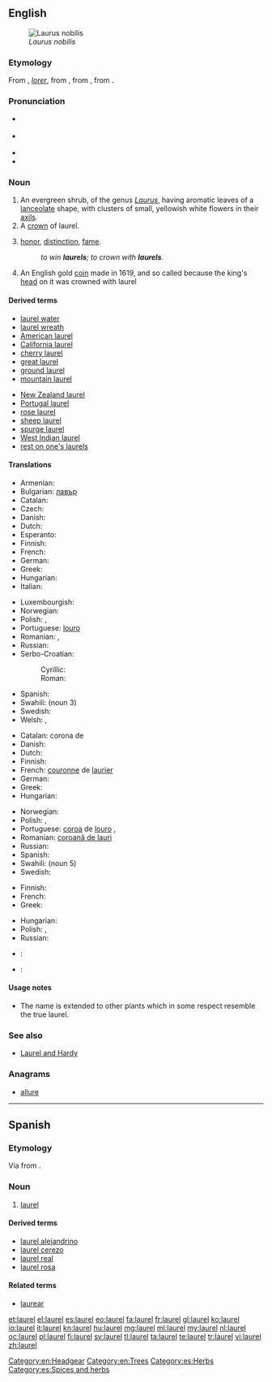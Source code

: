 {{also|Laurel}}
==English==
{{wikipedia}}
[[Image:Laurier.jpg|thumb|''Laurus nobilis'']]

===Etymology===
From {{etyl|enm|en}} {{term|lorrer|lang=ang}}, {{etyl|xno|en}} ''[[lorer]]'', from {{etyl|fro|en}} {{term|lorier|lang=fro}}, from {{term|lor|lang=fro}}, from {{etyl|la|en}} {{term|laurus||laurel|lang=la}}.

===Pronunciation===
* {{a|UK}} {{IPA|/ˈlɒɹ.əl/|/ˈlɔːɹ.əl/}}
* {{a|US}} {{IPA|/ˈlɔɹ.əl/}}
* {{audio|en-us-laurel.ogg|Audio (US)}}
* {{rhymes|ɒrəl}}

===Noun===
{{en-noun}}

# An evergreen shrub, of the genus ''[[Laurus]]'', having aromatic leaves of a [[lanceolate]] shape, with clusters of small, yellowish white flowers in their [[axil]]s.
# A [[crown]] of laurel.
# {{context|figuratively|especially|in the plural}} [[honor]], [[distinction]], [[fame]].
#: ''to win '''laurels'''; to crown with '''laurels'''.''
# An English gold [[coin]] made in 1619, and so called because the king's [[head]] on it was crowned with laurel

====Derived terms====
{{top2}}
* [[laurel water]]
* [[laurel wreath]]
* [[American laurel]]
* [[California laurel]]
* [[cherry laurel]]
* [[great laurel]]
* [[ground laurel]]
* [[mountain laurel]]
{{mid2}}
* [[New Zealand laurel]]
* [[Portugal laurel]]
* [[rose laurel]]
* [[sheep laurel]]
* [[spurge laurel]]
* [[West Indian laurel]]
* [[rest on one's laurels]]
{{bottom}}

====Translations====
{{trans-top|evergreen shrub, of the genus ''Laurus''}}
* Armenian: {{t-|hy|դափնի|tr=dap’ni}}
* Bulgarian: [[лавър]] {{m}}
* Catalan: {{t+|ca|llorer|m}}
* Czech: {{t-|cs|vavřín|m}}
* Danish: {{t-|da|laurbær|n|c}}
* Dutch: {{t+|nl|laurier|m}}
* Esperanto: {{t-|eo|laŭro}}
* Finnish: {{t+|fi|laakeri}}
* French: {{t+|fr|laurier|m}}
* German: {{t+|de|Lorbeer|m}}
* Greek: {{t+|el|δάφνη|f|tr=dáfni|sc=Grek}}
* Hungarian: {{t+|hu|babér}}
* Italian: {{t+|it|alloro|m}}
{{trans-mid}}
* Luxembourgish: {{t-|lb|Lorber|m}}
* Norwegian: {{t-|no|laurbær|n}}
* Polish: {{t+|pl|wawrzyn|m}}, {{t+|pl|laur|m}}
* Portuguese: [[louro]] {{m}} {{qualifier|Brazil}}
* Romanian: {{t+|ro|laur|m}},  {{t+|ro|dafin|m}}
* Russian: {{t+|ru|лавр|m|tr=lavr}}
* Serbo-Croatian:
*: Cyrillic: {{t-|sh|ловор|m|alt=ло̏во̄р|sc=Cyrl}}
*: Roman: {{t-|sh|lovor|m|alt=lȍvōr}}
* Spanish: {{t+|es|laurel|m}}
* Swahili: {{t-|sw|mbei|s}} (noun 3)
* Swedish: {{t+|sv|lager}}
* Welsh: {{t-|cy|llawryf|m}},  {{t-|cy|llawryfoedd|p}}
{{trans-bottom}}

{{trans-top|crown of laurel}}
* Catalan: corona de {{t+|ca|llorer}}
* Danish: {{t-|da|laurbærkrans|c}}
* Dutch: {{t-|nl|laurierkroon|m|f}}
* Finnish: {{t+|fi|laakeriseppele}}
* French: [[couronne]] de [[laurier]]
* German: {{t+|de|Lorbeerkranz|m}}
* Greek: {{t+|el|κότινος|m|tr=kótinos|sc=Grek}}
* Hungarian: {{t+|hu|babérkoszorú}}
{{trans-mid}}
* Norwegian: {{t-|no|laurbærkrans|m}}
* Polish: {{t+|pl|wawrzyn|m}}, {{t+|pl|laur|m}}
* Portuguese: [[coroa]] de [[louro]] {{qualifier|Brazil}}, {{t+|pt|louros|m-p}}
* Romanian: [[coroană de lauri]]
* Russian: {{t-|ru|лавровый венок|m|tr=lávrovyj v'enók}}
* Spanish: {{t-|es|corona de laurel|f}}
* Swahili: {{t-|sw|taji la mbei}} (noun 5)
* Swedish: {{t-|sv|lagerkrans}}
{{trans-bottom}}

{{trans-top|honor, distinction}}
* Finnish: {{t+|fi|laakeri|p|alt=laakerit}}
* French: {{t+|fr|lauriers|m-p}}
* Greek: {{t-|el|δάφνες|f-p|tr=dáfnes}}
{{trans-mid}}
* Hungarian: {{t+|hu|babérkoszorú}}
* Polish: {{t+|pl|wawrzyn|m}}, {{t+|pl|laur|m}}
* Russian: {{t-|ru|лавры|m-p|tr=lávry}}
{{trans-bottom}}

{{checktrans-top}}
* {{ttbc|hy}}: {{t-|hy|դափնեպսակ|tr=dap’nepsak}}
* {{ttbc|it}}: {{t+|it|allori|m-p}}
{{trans-bottom}}

====Usage notes====
* The name is extended to other plants which in some respect resemble the true laurel.

===See also===
* [[Laurel and Hardy]]

===Anagrams===
* [[allure#English|allure]]

[[Category:en:Headgear]]
[[Category:en:Trees]]

----

==Spanish==

===Etymology===
Via {{etyl|prv|es}} {{term|laurier|lang=oc}} from {{etyl|la|es}} {{term|laurus||laurel|lang=la}}.

===Noun===
{{es-noun|m|pl=laureles}}

# {{context|plants|lang=es}} [[#English|laurel]]

====Derived terms====
* [[laurel alejandrino]]
* [[laurel cerezo]]
* [[laurel real]]
* [[laurel rosa]]

====Related terms====
* [[laurear]]

[[Category:es:Herbs]]
[[Category:es:Spices and herbs]]

[[et:laurel]]
[[el:laurel]]
[[es:laurel]]
[[eo:laurel]]
[[fa:laurel]]
[[fr:laurel]]
[[gl:laurel]]
[[ko:laurel]]
[[io:laurel]]
[[it:laurel]]
[[kn:laurel]]
[[hu:laurel]]
[[mg:laurel]]
[[ml:laurel]]
[[my:laurel]]
[[nl:laurel]]
[[oc:laurel]]
[[pl:laurel]]
[[fi:laurel]]
[[sv:laurel]]
[[tl:laurel]]
[[ta:laurel]]
[[te:laurel]]
[[tr:laurel]]
[[vi:laurel]]
[[zh:laurel]]